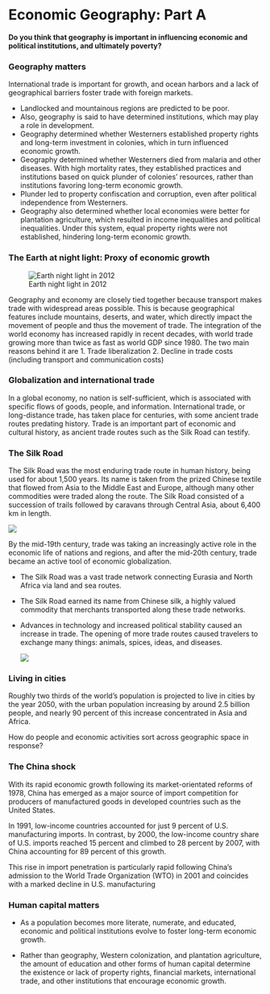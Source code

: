 # Economic Geography: Part A

**Do you think that geography is important in influencing economic and political institutions, and ultimately poverty?**

### Geography matters

International trade is important for growth, and ocean harbors and a lack of geographical barriers foster trade with foreign markets.

-   Landlocked and mountainous regions are predicted to be poor.
-   Also, geography is said to have determined institutions, which may play a role in development.
-   Geography determined whether Westerners established property rights and long-term investment in colonies, which in turn influenced economic growth.
-   Geography determined whether Westerners died from malaria and other diseases. With high mortality rates, they established practices and institutions based on quick plunder of colonies' resources, rather than institutions favoring long-term economic growth.
-   Plunder led to property confiscation and corruption, even after political independence from Westerners.
-   Geography also determined whether local economies were better for plantation agriculture, which resulted in income inequalities and political inequalities. Under this system, equal property rights were not established, hindering long-term economic growth.

### The Earth at night light: Proxy of economic growth

![Earth night light in 2012](figures/night_light_2012.jpg){fig-align="center"}

Geography and economy are closely tied together because transport makes trade with widespread areas possible. This is because geographical features include mountains, deserts, and water, which directly impact the movement of people and thus the movement of trade. The integration of the world economy has increased rapidly in recent decades, with world trade growing more than twice as fast as world GDP since 1980. The two main reasons behind it are 1. Trade liberalization 2. Decline in trade costs (including transport and communication costs)

### Globalization and international trade

In a global economy, no nation is self-sufficient, which is associated with specific flows of goods, people, and information. International trade, or long-distance trade, has taken place for centuries, with some ancient trade routes predating history. Trade is an important part of economic and cultural history, as ancient trade routes such as the Silk Road can testify.

### The Silk Road

The Silk Road was the most enduring trade route in human history, being used for about 1,500 years. Its name is taken from the prized Chinese textile that flowed from Asia to the Middle East and Europe, although many other commodities were traded along the route. The Silk Road consisted of a succession of trails followed by caravans through Central Asia, about 6,400 km in length.

![](figures/silk_road.jpg){fig-align="center"}

By the mid-19th century, trade was taking an increasingly active role in the economic life of nations and regions, and after the mid-20th century, trade became an active tool of economic globalization.

-   The Silk Road was a vast trade network connecting Eurasia and North Africa via land and sea routes.

-   The Silk Road earned its name from Chinese silk, a highly valued commodity that merchants transported along these trade networks.

-   Advances in technology and increased political stability caused an increase in trade. The opening of more trade routes caused travelers to exchange many things: animals, spices, ideas, and diseases.

    ![](figures/silk_road_1.jpg)

### Living in cities

Roughly two thirds of the world's population is projected to live in cities by the year 2050, with the urban population increasing by around 2.5 billion people, and nearly 90 percent of this increase concentrated in Asia and Africa.

How do people and economic activities sort across geographic space in response?

### The China shock

With its rapid economic growth following its market-orientated reforms of 1978, China has emerged as a major source of import competition for producers of manufactured goods in developed countries such as the United States.

In 1991, low-income countries accounted for just 9 percent of U.S. manufacturing imports. In contrast, by 2000, the low-income country share of U.S. imports reached 15 percent and climbed to 28 percent by 2007, with China accounting for 89 percent of this growth.

This rise in import penetration is particularly rapid following China's admission to the World Trade Organization (WTO) in 2001 and coincides with a marked decline in U.S. manufacturing

### Human capital matters

-   As a population becomes more literate, numerate, and educated, economic and political institutions evolve to foster long-term economic growth.

-   Rather than geography, Western colonization, and plantation agriculture, the amount of education and other forms of human capital determine the existence or lack of property rights, financial markets, international trade, and other institutions that encourage economic growth.
